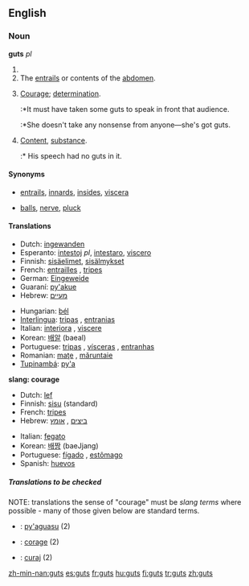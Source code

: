 ==English==

===Noun===
'''guts''' ''pl''

# {{plural of|[[gut]]}}
# The [[entrails]] or contents of the [[abdomen]].
# {{slang}} [[courage|Courage]]; [[determination]].
#:*It must have taken some guts to speak in front that audience.
#:*She doesn't take any nonsense from anyone&mdash;she's got guts.
# {{slang}} [[content|Content]], [[substance]].
#:* His speech had no guts in it.

====Synonyms====
*{{italbrac-colon|entrails}} [[entrails]], [[innards]], [[insides]], [[viscera]]
*{{italbrac-colon|courage}} [[balls]], [[nerve]], [[pluck]]

====Translations====

{{trans-top|entrails}}
*Dutch: [[ingewanden]] {{npl}}
*Esperanto: [[intestoj]] ''pl'', [[intestaro]], [[viscero]]
*Finnish: [[sisäelimet]], [[sisälmykset]]
*French: [[entrailles]] {{fpl}}, [[tripes#French|tripes]] {{fpl}}
*German: [[Eingeweide]] {{npl}}
*Guaraní: [[py'akue]]
*Hebrew: [[מעיים]] {{mpl}}
{{trans-mid}}
*Hungarian: [[bél]]
*[[Interlingua]]: [[tripas]] {{fpl}}, [[entranias]] {{fpl}}
*Italian: [[interiora]] {{fpl}}, [[viscere]] {{fpl}}
*Korean: [[배알]] (baeal)
*Portuguese: [[tripas]] {{fpl}}, [[vísceras]] {{fpl}}, [[entranhas]] {{fpl}}
*Romanian: [[maţe]] {{npl}}, [[măruntaie]] {{mpl}}
*[[Tupinambá]]: [[py'a]]
{{trans-bottom}}

'''slang: courage'''
<!--Note: The translations in this table should be SLANG TERMS, where these exist-->
{{top}}
*Dutch: [[lef]] {{n}}
*Finnish: [[sisu]] (standard)
*French: [[tripes#French|tripes]] {{fpl}}
*Hebrew: [[ביצים]] {{mpl}}, [[אומץ]] {{m}}
{{mid}}
*Italian: [[fegato]] {{m}}
*Korean: [[배짱]] (baeJjang)
*Portuguese: [[fígado]] {{m}}, [[estômago]] {{m}}
*Spanish: [[huevos]] {{mpl}}
{{bottom}}

=====Translations to be checked=====
<!--Remove this section once all of the translations below have been moved into the tables above.-->
{{checktrans}}
NOTE: translations the sense of "courage" must be ''slang terms'' where possible - many of those given below are standard terms.

*{{ttbc|Guarani}}: [[py'aguasu]] (2)
*{{ttbc|Interlingua}}: [[corage]] (2)
*{{ttbc|Romanian}}: [[curaj]] (2)

[[zh-min-nan:guts]]
[[es:guts]]
[[fr:guts]]
[[hu:guts]]
[[fi:guts]]
[[tr:guts]]
[[zh:guts]]